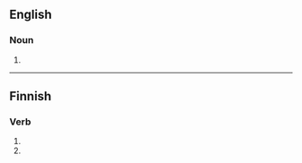 ==English==

===Noun===
{{en-noun|s|pukeko}}

# {{alternative spelling of|pūkeko|lang=en}}

----

==Finnish==

===Verb===
{{head|fi|verb form}}

# {{fi-form of|pukea|pr=third-person|pl=singular|mood=imperative|tense=present connegative}}
# {{fi-form of|pukea|pl=plural|mood=imperative|tense=present connegative}}
